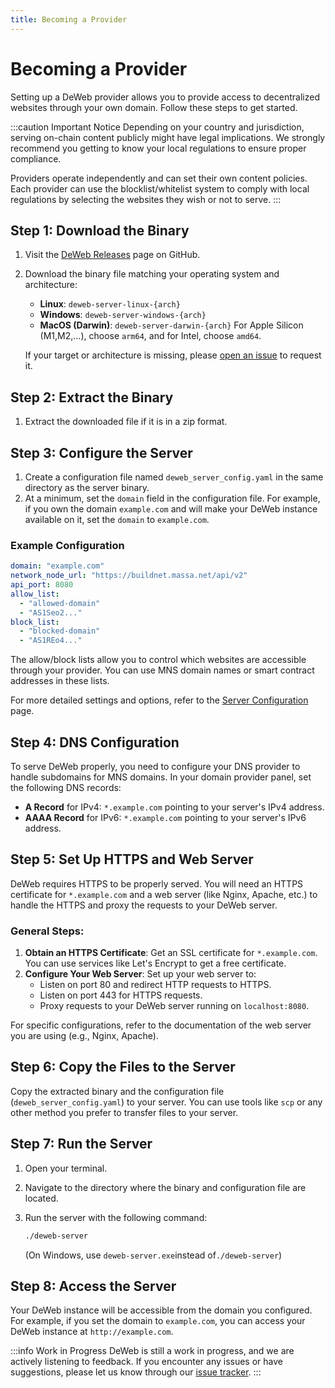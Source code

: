```yaml
---
title: Becoming a Provider
---
```


# Becoming a Provider

Setting up a DeWeb provider allows you to provide access to decentralized websites through your own domain.
Follow these steps to get started.

:::caution Important Notice
Depending on your country and jurisdiction, serving on-chain content publicly might have legal implications. 
We strongly recommend you getting to know your local regulations to ensure proper compliance.

Providers operate independently and can set their own content policies.
Each provider can use the blocklist/whitelist system to comply with local regulations by selecting the websites they wish or not to serve.
:::

## Step 1: Download the Binary

1. Visit the [DeWeb Releases](https://github.com/massalabs/DeWeb/releases/latest) page on GitHub.
2. Download the binary file matching your operating system and architecture:

   - **Linux**: `deweb-server-linux-{arch}`
   - **Windows**: `deweb-server-windows-{arch}`
   - **MacOS (Darwin)**: `deweb-server-darwin-{arch}` For Apple Silicon (M1,M2,...), choose `arm64`, and for Intel, choose `amd64`.

   If your target or architecture is missing, please [open an issue](https://github.com/massalabs/DeWeb/issues)
   to request it.

## Step 2: Extract the Binary

1. Extract the downloaded file if it is in a zip format.

## Step 3: Configure the Server

1. Create a configuration file named `deweb_server_config.yaml` in the same directory as the server binary.
2. At a minimum, set the `domain` field in the configuration file. For example, if you own the domain `example.com`
   and will make your DeWeb instance available on it, set the `domain` to `example.com`.

### Example Configuration

```yaml
domain: "example.com"
network_node_url: "https://buildnet.massa.net/api/v2"
api_port: 8080
allow_list:
  - "allowed-domain"
  - "AS1Seo2..."
block_list:
  - "blocked-domain"
  - "AS1REo4..."
```

The allow/block lists allow you to control which websites are accessible through your provider.
You can use MNS domain names or smart contract addresses in these lists.

For more detailed settings and options, refer to the [Server Configuration](../configuration/server-config) page.

## Step 4: DNS Configuration

To serve DeWeb properly, you need to configure your DNS provider to handle subdomains for MNS domains.
In your domain provider panel, set the following DNS records:

- **A Record** for IPv4: `*.example.com` pointing to your server's IPv4 address.
- **AAAA Record** for IPv6: `*.example.com` pointing to your server's IPv6 address.

## Step 5: Set Up HTTPS and Web Server

DeWeb requires HTTPS to be properly served. You will need an HTTPS certificate for `*.example.com`
and a web server (like Nginx, Apache, etc.) to handle the HTTPS and proxy the requests to your DeWeb server.

### General Steps:

1. **Obtain an HTTPS Certificate**: Get an SSL certificate for `*.example.com`.
   You can use services like Let's Encrypt to get a free certificate.
2. **Configure Your Web Server**: Set up your web server to:
   - Listen on port 80 and redirect HTTP requests to HTTPS.
   - Listen on port 443 for HTTPS requests.
   - Proxy requests to your DeWeb server running on `localhost:8080`.

For specific configurations, refer to the documentation of the web server you are using (e.g., Nginx, Apache).

## Step 6: Copy the Files to the Server

Copy the extracted binary and the configuration file (`deweb_server_config.yaml`) to your server.
You can use tools like `scp` or any other method you prefer to transfer files to your server.

## Step 7: Run the Server

1. Open your terminal.
2. Navigate to the directory where the binary and configuration file are located.
3. Run the server with the following command:

   ```bash
   ./deweb-server
   ```

   (On Windows, use `deweb-server.exe`instead of`./deweb-server`)

## Step 8: Access the Server

Your DeWeb instance will be accessible from the domain you configured. For example,
if you set the domain to `example.com`, you can access your DeWeb instance at `http://example.com`.

:::info Work in Progress
DeWeb is still a work in progress, and we are actively listening to feedback.
If you encounter any issues or have suggestions, please let us know through our [issue tracker](https://github.com/massalabs/DeWeb/issues).
:::
